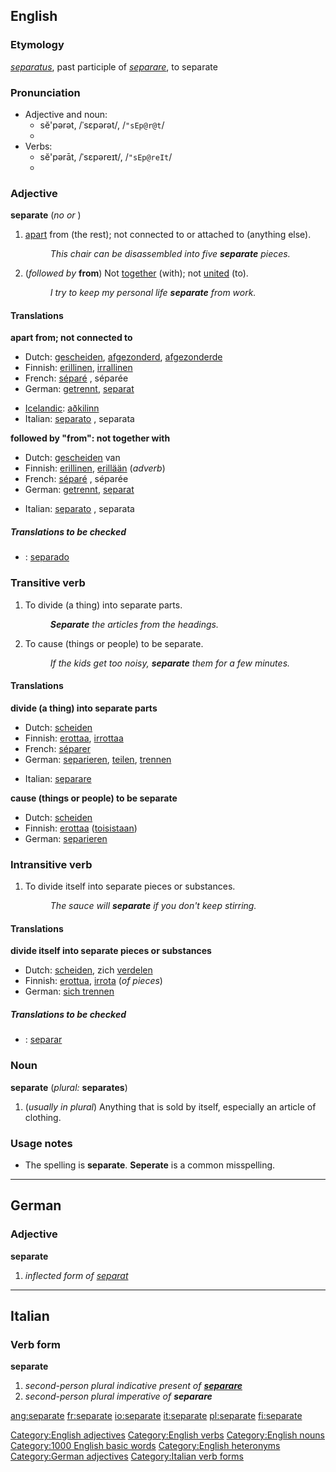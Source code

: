 ==English==

===Etymology===

{{L.}} ''[[separatus]]'', past participle of ''[[separare#Latin|separare]]'', to separate

===Pronunciation===

* Adjective and noun:
** sĕ'pərət, /ˈsɛpərət/, /<tt>"sEp@r@t</tt>/
** {{audio|en-us-separate-adj.ogg|Audio (US), adjective}}
* Verbs:
** sĕ'pərāt, /ˈsɛpəreɪt/, /<tt>"sEp@reIt</tt>/
** {{audio|en-us-separate-verb.ogg|Audio (US), verb}}

===Adjective===
'''separate''' (''no {{compar}} or {{superl}}'')

# [[Apart|apart]] from (the rest); not connected to or attached to (anything else).
#: ''This chair can be disassembled into five '''separate''' pieces.''
# (''followed by'' '''from''') Not [[together]] (with); not [[united]] (to).
#: ''I try to keep my personal life '''separate''' from work.''

====Translations====

'''apart from; not connected to'''
{{top}}
*Dutch: [[gescheiden]], [[afgezonderd]], [[afgezonderde]]
*Finnish: [[erillinen]], [[irrallinen]]
*French: [[séparé]] {{m}}, séparée {{f}}
*German: [[getrennt]], [[separat]]
{{mid}}
*[[w:Icelandic language|Icelandic]]: [[aðkilinn]]
*Italian: [[separato]] {{m}}, separata {{f}}
{{bottom}}

'''followed by "from": not together with'''
{{top}}
*Dutch: [[gescheiden]] van
*Finnish: [[erillinen]], [[erillään]] (''adverb'')
*French: [[séparé]] {{m}}, séparée {{f}}
*German: [[getrennt]], [[separat]]
{{mid}}
*Italian: [[separato]] {{m}}, separata {{f}}
{{bottom}}

=====Translations to be checked=====
<!--Remove this section once all of the translations below have been moved into the tables above.-->
{{checktrans}}

*{{ttbc|Spanish}}: [[separado]]

===Transitive verb===
{{en-infl-reg-other-e|separat|e||}}

# To divide (a thing) into separate parts.
#: '''''Separate''' the articles from the headings.''
# To cause (things or people) to be separate.
#: ''If the kids get too noisy, '''separate''' them for a few minutes.''

====Translations====

'''divide (a thing) into separate parts'''

{{top}}
*Dutch: [[scheiden]]
*Finnish: [[erottaa]], [[irrottaa]]
*French: [[séparer]]
*German: [[separieren]], [[teilen]], [[trennen]]
{{mid}}
*Italian: [[separare#Italian|separare]]
{{bottom}}

'''cause (things or people) to be separate'''
{{top}}
*Dutch: [[scheiden]]
*Finnish: [[erottaa]] ([[toinen|toisistaan]])
*German: [[separieren]]
{{mid}}
{{bottom}}

===Intransitive verb===
{{en-infl-reg-other-e|separat|e||}}

# To divide itself into separate pieces or substances.
#: ''The sauce will '''separate''' if you don't keep stirring.''

====Translations====

'''divide itself into separate pieces or substances'''
{{top}}
*Dutch: [[scheiden]], zich [[verdelen]]
*Finnish: [[erottua]], [[irrota]] (''of pieces'')
* German: [[sich trennen]]
{{mid}}
{{bottom}}

=====Translations to be checked=====

<!--Remove this section once all of the translations below have been moved into the tables above.-->
{{checktrans}}

*{{ttbc|Spanish}}: [[separar]]

===Noun===
'''separate''' (''plural:'' '''separates''')

# (''usually in plural'') Anything that is sold by itself, especially an article of clothing.

===Usage notes===

* The spelling is '''separate'''.  '''Seperate''' is a common misspelling.

[[Category:English adjectives]]
[[Category:English verbs]]
[[Category:English nouns]]
[[Category:1000 English basic words]]
[[Category:English heteronyms]]

----
==German==
===Adjective===
'''separate'''

# ''inflected form of [[separat]]''

[[Category:German adjectives]]

----
==Italian==
===Verb form===
'''separate'''

# ''second-person plural indicative present of '''[[separare#Italian|separare]]'''''
# ''second-person plural imperative of '''separare'''''

[[Category:Italian verb forms]]

[[ang:separate]]
[[fr:separate]]
[[io:separate]]
[[it:separate]]
[[pl:separate]]
[[fi:separate]]